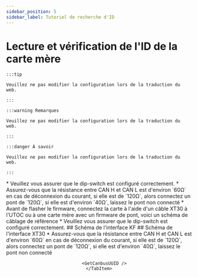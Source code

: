 ```yaml
---
sidebar_position: 5
sidebar_label: Tutoriel de recherche d'ID
---
```





# Lecture et vérification de l'ID de la carte mère

    :::tip

    Veuillez ne pas modifier la configuration lors de la traduction du web.

    :::

    :::warning Remarques

    Veuillez ne pas modifier la configuration lors de la traduction du web.

    :::

    :::danger À savoir

    Veuillez ne pas modifier la configuration lors de la traduction du web.

    :::

<Tabs>
    <TabItem value="can" label="Obtention de l'UUID CANBus">
    * Veuillez vous assurer que le dip-switch est configuré correctement.
    * Assurez-vous que la résistance entre CAN H et CAN L est d'environ `60Ω` en cas de déconnexion du courant, si elle est de `120Ω`, alors connectez un pont de `120Ω`, si elle est d'environ `40Ω`, laissez le pont non connecté
        <ImageView image={require('@site/docs/ProductDoc/ToolBoard/TOOL-LITE/TOOL-LITE-CAN/img/120r.webp').default} size="80%" align="left" /> 
    * Avant de flasher le firmware, connectez la carte à l'aide d'un câble XT30 à l'UTOC ou à une carte mère avec un firmware de pont, voici un schéma de câblage de référence
    * Veuillez vous assurer que le dip-switch est configuré correctement.
    ## Schéma de l'interface KF
        <ImageView image={require('@site/docs/ProductDoc/ToolBoard/TOOL-LITE/TOOL-LITE-CAN/img/KF.webp').default} size="80%" align="left" />
    ## Schéma de l'interface XT30
        <ImageView image={require('@site/docs/ProductDoc/ToolBoard/TOOL-LITE/TOOL-LITE-CAN/img/xt30.webp').default} size="80%" align="left" />
    * Assurez-vous que la résistance entre CAN H et CAN L est d'environ `60Ω` en cas de déconnexion du courant, si elle est de `120Ω`, alors connectez un pont de `120Ω`, si elle est d'environ `40Ω`, laissez le pont non connecté
        <ImageView image={require('@site/docs/ProductDoc/ToolBoard/TOOL-LITE/TOOL-LITE-CAN/img/120r.webp').default} size="100%" align="center" />
     
        <GetCanbusUUID />
    </TabItem>
</Tabs>

